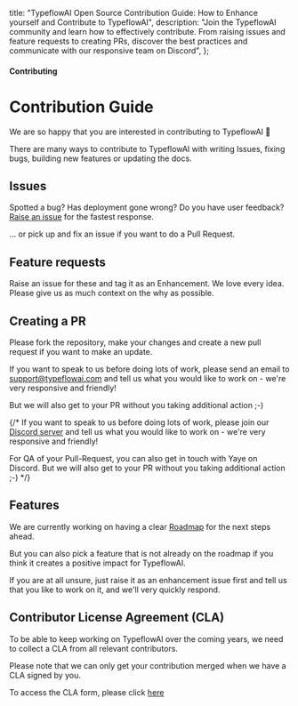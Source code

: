   title: "TypeflowAI Open Source Contribution Guide: How to Enhance yourself and Contribute to TypeflowAI",
  description:
    "Join the TypeflowAI community and learn how to effectively contribute. From raising issues and feature requests to creating PRs, discover the best practices and communicate with our responsive team on Discord",
};

#### Contributing

# Contribution Guide

We are so happy that you are interested in contributing to TypeflowAI 🤗

There are many ways to contribute to TypeflowAI with writing Issues, fixing bugs, building new features or updating the docs.

## Issues

Spotted a bug? Has deployment gone wrong? Do you have user feedback? [Raise an issue](https://github.com/TypeflowAI/typeflowai/issues/new/choose) for the fastest response.

... or pick up and fix an issue if you want to do a Pull Request.

## Feature requests

Raise an issue for these and tag it as an Enhancement. We love every idea. Please give us as much context on the why as possible.

## Creating a PR

Please fork the repository, make your changes and create a new pull request if you want to make an update.

If you want to speak to us before doing lots of work, please send an email to support@typeflowai.com and tell us what you would like to work on - we're very responsive and friendly!

 But we will also get to your PR without you taking additional action ;-)

{/* If you want to speak to us before doing lots of work, please join our [Discord server](https://typeflowai.com/discord) and tell us what you would like to work on - we're very responsive and friendly!

For QA of your Pull-Request, you can also get in touch with Yaye on Discord. But we will also get to your PR without you taking additional action ;-) */}

## Features

We are currently working on having a clear [Roadmap](https://github.com/TypeflowAI/typeflowai) for the next steps ahead.

But you can also pick a feature that is not already on the roadmap if you think it creates a positive impact for TypeflowAI.

If you are at all unsure, just raise it as an enhancement issue first and tell us that you like to work on it, and we'll very quickly respond.

## Contributor License Agreement (CLA)

To be able to keep working on TypeflowAI over the coming years, we need to collect a CLA from all relevant contributors.

Please note that we can only get your contribution merged when we have a CLA signed by you.

To access the CLA form, please click [here](https://typeflowai.com/clucgi29800008y770tjtzgim)